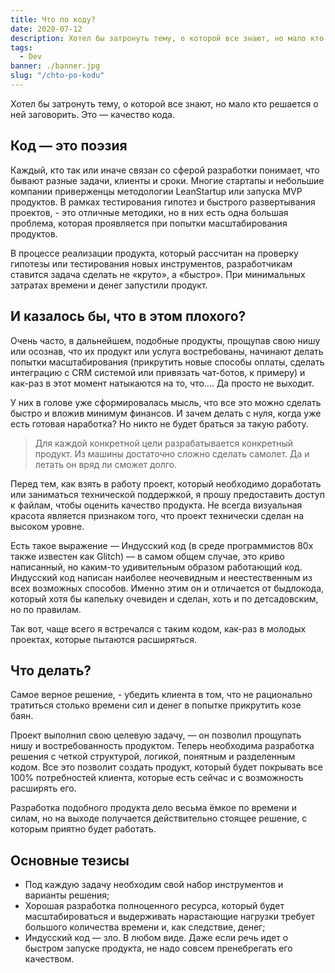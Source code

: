 ```yaml
---
title: Что по коду?
date: 2020-07-12
description: Хотел бы затронуть тему, о которой все знают, но мало кто решается о ней заговорить. Это — качество кода.
tags:
  - Dev
banner: ./banner.jpg
slug: "/chto-po-kodu"
---
```


Хотел бы затронуть тему, о которой все знают, но мало кто решается о ней заговорить. Это — качество кода.

## Код — это поэзия

Каждый, кто так или иначе связан со сферой разработки понимает, что бывают разные задачи, клиенты и сроки. Многие стартапы и небольшие компании приверженцы методологии LeanStartup или запуска MVP продуктов. В рамках тестирования гипотез и быстрого развертывания проектов, - это отличные методики, но в них есть одна большая проблема, которая проявляется при попытки масштабирования продуктов.

В процессе реализации продукта, который рассчитан на проверку гипотезы или тестирования новых инструментов, разработчикам ставится задача сделать не «круто», а «быстро». При минимальных затратах времени и денег запустили продукт.

## И казалось бы, что в этом плохого?

Очень часто, в дальнейшем, подобные продукты, прощупав свою нишу или осознав, что их продукт или услуга востребованы, начинают делать попытки масштабирования (прикрутить новые способы оплаты, сделать интеграцию с CRM системой или привязать чат-ботов, к примеру) и как-раз в этот момент натыкаются на то, что…. Да просто не выходит.

У них в голове уже сформировалась мысль, что все это можно сделать быстро и вложив минимум финансов. И зачем делать с нуля, когда уже есть готовая наработка? Но никто не будет браться за такую работу.

> Для каждой конкретной цели разрабатывается конкретный продукт. Из машины достаточно сложно сделать самолет. Да и летать он вряд ли сможет долго.

Перед тем, как взять в работу проект, который необходимо доработать или заниматься технической поддержкой, я прошу предоставить доступ к файлам, чтобы оценить качество продукта. Не всегда визуальная красота является признаком того, что проект технически сделан на высоком уровне.

Есть такое выражение — Индусский код (в среде программистов 80х также известен как Glitch) — в самом общем случае, это криво написанный, но каким-то удивительным образом работающий код. Индусский код написан наиболее неочевидным и неестественным из всех возможных способов. Именно этим он и отличается от быдлокода, который хотя бы капельку очевиден и сделан, хоть и по детсадовским, но по правилам.

Так вот, чаще всего я встречался с таким кодом, как-раз в молодых проектах, которые пытаются расширяться.

## Что делать?

Самое верное решение, - убедить клиента в том, что не рационально тратиться столько времени сил и денег в попытке прикрутить козе баян.

Проект выполнил свою целевую задачу, — он позволил прощупать нишу и востребованность продуктом. Теперь необходима разработка решения с четкой структурой, логикой, понятным и разделенным кодом. Все это позволит создать продукт, который будет покрывать все 100% потребностей клиента, которые есть сейчас и с возможность расширять его.

Разработка подобного продукта дело весьма ёмкое по времени и силам, но на выходе получается действительно стоящее решение, с которым приятно будет работать.

## Основные тезисы

- Под каждую задачу необходим свой набор инструментов и варианты решения;
- Хорошая разработка полноценного ресурса, который будет масштабироваться и выдерживать нарастающие нагрузки требует большого количества времени и, как следствие, денег;
- Индусский код — зло. В любом виде. Даже если речь идет о быстром запуске продукта, не надо совсем пренебрегать его качеством.
